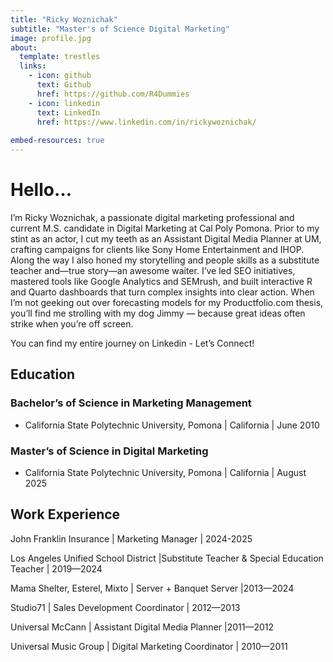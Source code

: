 ```yaml
---
title: "Ricky Woznichak"
subtitle: "Master's of Science Digital Marketing"
image: profile.jpg
about: 
  template: trestles
  links:
    - icon: github
      text: Github
      href: https://github.com/R4Dummies
    - icon: linkedin
      text: LinkedIn
      href: https://www.linkedin.com/in/rickywoznichak/
      
embed-resources: true
---
```


# Hello...

I’m Ricky Woznichak, a passionate digital marketing professional and current M.S. candidate in Digital Marketing at Cal Poly Pomona. Prior to my stint as an actor, I cut my teeth as an Assistant Digital Media Planner at UM, crafting campaigns for clients like Sony Home Entertainment and IHOP. Along the way I also honed my storytelling and people skills as a substitute teacher and—true story—an awesome waiter. I’ve led SEO initiatives, mastered tools like Google Analytics and SEMrush, and built interactive R and Quarto dashboards that turn complex insights into clear action. When I’m not geeking out over forecasting models for my Productfolio.com thesis, you’ll find me strolling with my dog Jimmy — because great ideas often strike when you’re off screen.

You can find my entire journey on Linkedin - Let's Connect!

## Education

### Bachelor's of Science in Marketing Management

-   California State Polytechnic University, Pomona \| California \| June 2010

### Master's of Science in Digital Marketing

-   California State Polytechnic University, Pomona \| California \| August 2025

## Work Experience

John Franklin Insurance \| Marketing Manager \| 2024-2025

Los Angeles Unified School District \|Substitute Teacher & Special Education Teacher \| 2019—2024

Mama Shelter, Esterel, Mixto \| Server + Banquet Server \|2013—2024

Studio71 \| Sales Development Coordinator \| 2012—2013

Universal McCann \| Assistant Digital Media Planner \|2011—2012

Universal Music Group \| Digital Marketing Coordinator \| 2010—2011
